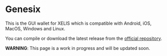 # Genesix

This is the GUI wallet for XELIS which is compatible with Android, iOS, MacOS, Windows and Linux.

You can compile or download the latest release from the [official repository](https://github.com/xelis-project/xelis-genesix-wallet).

**WARNING**: This page is a work in progress and will be updated soon.